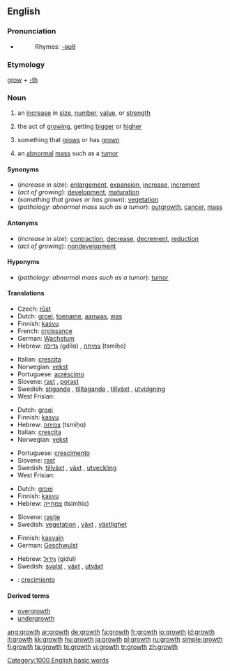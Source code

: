 {{wikipedia}}
==English==

===Pronunciation===
* {{audio|en-us-growth.ogg|Audio (US)}}
*: Rhymes: [[Rhymes:English:-əʊθ|-əʊθ]]

===Etymology===
[[grow]] + [[-th]]

===Noun===
{{en-noun}}

# an [[increase]] in [[size]], [[number]], [[value]], or [[strength]]
# {{biology}} the act of [[growing]], getting [[bigger]] or [[higher]]
# {{biology}} something that [[grow]]s or has [[grown]]
# {{pathology}} an [[abnormal]] [[mass]] such as a [[tumor]]

====Synonyms====
* (''increase in size''): [[enlargement]], [[expansion]], [[increase]], [[increment]]
* (''act of growing''): [[development]], [[maturation]]
* (''something that grows or has grown''): [[vegetation]]
* (''pathology: abnormal mass such as a tumor''): [[outgrowth]], [[cancer]], [[mass]]

====Antonyms====
* (''increase in size''): [[contraction]], [[decrease]], [[decrement]], [[reduction]]
* (''act of growing''): [[nondevelopment]]

====Hyponyms====
* (''pathology: abnormal mass such as a tumor''): [[tumor]]

====Translations====
{{trans-top|increase in size}}
* Czech: [[růst]] {{m}}
* Dutch: [[groei]], [[toename]], [[aanwas]], [[was]]
* Finnish: [[kasvu]]
* French: [[croissance]] {{f}}
* German: [[Wachstum]] {{n}}
* Hebrew: [[גדילה]] (gdilɑ) {{f}}, [[צמיחה]] (tsmiḥɑ) {{f}}
{{trans-mid}}
* Italian: [[crescita]] {{f}}
* Norwegian: [[vekst]] {{m}}
* Portuguese: [[acréscimo]] {{m}}
* Slovene: [[rast]] {{f}}, [[porast]] {{f}}
* Swedish: [[stigande]] {{n}}, [[tilltagande]] {{n}}, [[tillväxt]] {{c}}, [[utvidgning]] {{c}}
* West Frisian: {{t|fy|groei|c}} {{t|fy|oanwaaks|c}}
{{trans-bottom}}

{{trans-top|act of growing}}
* Dutch: [[groei]]
* Finnish: [[kasvu]]
* Hebrew: [[צמיחה]] (tsmiḥɑ) {{f}}
* Italian: [[crescita]] {{f}}
* Norwegian: [[vekst]]
{{trans-mid}}
* Portuguese: [[crescimento]] {{m}}
* Slovene: [[rast]] {{f}}
* Swedish: [[tillväxt]] {{c}}, [[växt]] {{c}}, [[utveckling]] {{c}}
* West Frisian: {{t|fy|groei|c}} {{t|fy|oanwaaks|c}}
{{trans-bottom}}

{{trans-top|something that grows or has grown}}
* Dutch: [[groei]]
* Finnish: [[kasvu]]
* Hebrew: [[צמחייה]] (tsimḥiɑ) {{f}}
{{trans-mid}}
* Slovene: [[rastje]] {{n}}
* Swedish: [[vegetation]] {{c}}, [[växt]] {{c}}, [[växtlighet]] {{c}}
{{trans-bottom}}

{{trans-top|pathology: abnormal mass such as a tumor}}
* Finnish: [[kasvain]]
* German: [[Geschwulst]] {{f}}
{{trans-mid}}
* Hebrew: [[גידול]] (gidul) {{m}}
* Swedish: [[svulst]] {{c}}, [[växt]] {{c}}, [[utväxt]] {{c}}
{{trans-bottom}}

{{checktrans}}
* {{ttbc|Spanish}}: [[crecimiento]]

====Derived terms====
* [[overgrowth]]
* [[undergrowth]]

[[Category:1000 English basic words]]

[[ang:growth]]
[[ar:growth]]
[[de:growth]]
[[fa:growth]]
[[fr:growth]]
[[io:growth]]
[[id:growth]]
[[it:growth]]
[[kk:growth]]
[[hu:growth]]
[[ja:growth]]
[[pl:growth]]
[[ru:growth]]
[[simple:growth]]
[[fi:growth]]
[[ta:growth]]
[[te:growth]]
[[vi:growth]]
[[tr:growth]]
[[zh:growth]]